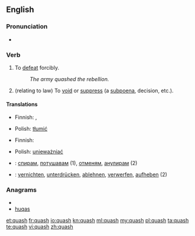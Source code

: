 ==English==

===Pronunciation===
* {{IPA|/'kwɒʃ/}}
*: {{rhymes|ɒʃ}}

===Verb===
{{en-verb|quash|es}}

# To [[defeat]] forcibly.
#: ''The army quashed the rebellion.''
# (relating to law) To [[void]] or [[suppress]] (a [[subpoena]], decision, etc.).

====Translations====
{{trans-top|to defeat forcibly}}
* Finnish: {{t-|fi|tukahduttaa}}, {{t-|fi|kukistaa}}
{{trans-mid}}
* Polish: [[tłumić]]
{{trans-bottom}}

{{trans-top|to void or suppress (a subpoena, decision)}}
* Finnish: {{t+|fi|kumota}}
{{trans-mid}}
* Polish: [[unieważniać]]
{{trans-bottom}}

{{checktrans-top}}
* {{ttbc|Bulgarian}}: [[спирам]], [[потушавам]] (1), [[отменям]], [[анулирам]] (2)
* {{ttbc|German}}: [[vernichten]], [[unterdrücken]], [[ablehnen]], [[verwerfen]], [[aufheben]] (2)
{{checktrans-bottom}}

===Anagrams===
* {{alphagram|ahqsu}}
* [[huqas#English|huqas]]

[[et:quash]]
[[fr:quash]]
[[io:quash]]
[[kn:quash]]
[[ml:quash]]
[[my:quash]]
[[pl:quash]]
[[ta:quash]]
[[te:quash]]
[[vi:quash]]
[[zh:quash]]